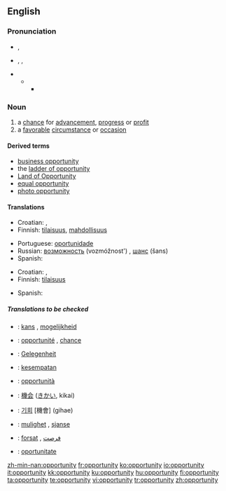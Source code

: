 {{see|Opportunity}}
==English==

{{rank|begin|wait|laughed|791|opportunity|lines|personal|due}}

===Pronunciation===
*{{a|UK}} {{IPA|/ˌɒpəˈtjuːnɪti/}}, {{SAMPA|/%Qp@"tju:nIti/}}
*{{a|US}} {{enPR|ä'pər-to͞oʹnə-tē}}, {{IPA|/ˌɑpɚˈtunəti/}}, {{SAMPA|/%Ap@`"tun@ti/}}
*{{audio|en-us-opportunity.ogg|Audio (US)}}
****

===Noun===
{{en-noun|pl=opportunities}}

# a [[chance]] for [[advancement]], [[progress]] or [[profit]]
# a [[favorable]] [[circumstance]] or [[occasion]]

====Derived terms====
*[[business opportunity]]
*the [[ladder of opportunity]]
*[[Land of Opportunity]]
*[[equal opportunity]]
*[[photo opportunity]]

====Translations====
{{trans-top|chance for advancement, progress or profit}}
*Croatian: {{t|hr|prilika|f}}, {{t|hr|prigoda|f}}
*Finnish: [[tilaisuus]], [[mahdollisuus]]
{{trans-mid}}
*Portuguese: [[oportunidade]] {{f}}
*Russian: [[возможность]] (vozmóžnost') {{f}}, [[шанс]] (šans) {{m}}
*Spanish: {{t|es|oportunidad|f}}
{{trans-bottom}}

{{trans-top|favorable circumstance or occasion}}
*Croatian: {{t|hr|prilika|f}}, {{t|hr|prigoda|f}}
*Finnish: [[tilaisuus]]
{{trans-mid}}
*Spanish: {{t|es|oportunidad|f}}
{{trans-bottom}}

=====Translations to be checked=====
{{checktrans}}
*{{ttbc|Dutch}}: [[kans]] {{f}}, [[mogelijkheid]] {{f}}
*{{ttbc|French}}: [[opportunité]] {{f}}, [[chance#French|chance]] {{f}}
*{{ttbc|German}}: [[Gelegenheit]] {{f}}
*{{ttbc|Indonesian}}: [[sempat|kesempatan]]
*{{ttbc|Italian}}: [[opportunità]] {{f}}
*{{ttbc|Japanese}}: [[機会]] ([[きかい]], kikai)
*{{ttbc|Korean}}: [[기회]] [機會] (gihae)
*{{ttbc|Norwegian}}: [[mulighet]] {{f}}, [[sjanse]] {{f}}
*{{ttbc|Persian}}: [[forsat]] {{f}}, [[فرصت]] {{f}}
*{{ttbc|Romanian}}: [[oportunitate]] {{f}}

[[zh-min-nan:opportunity]]
[[fr:opportunity]]
[[ko:opportunity]]
[[io:opportunity]]
[[it:opportunity]]
[[kk:opportunity]]
[[ku:opportunity]]
[[hu:opportunity]]
[[fi:opportunity]]
[[ta:opportunity]]
[[te:opportunity]]
[[vi:opportunity]]
[[tr:opportunity]]
[[zh:opportunity]]